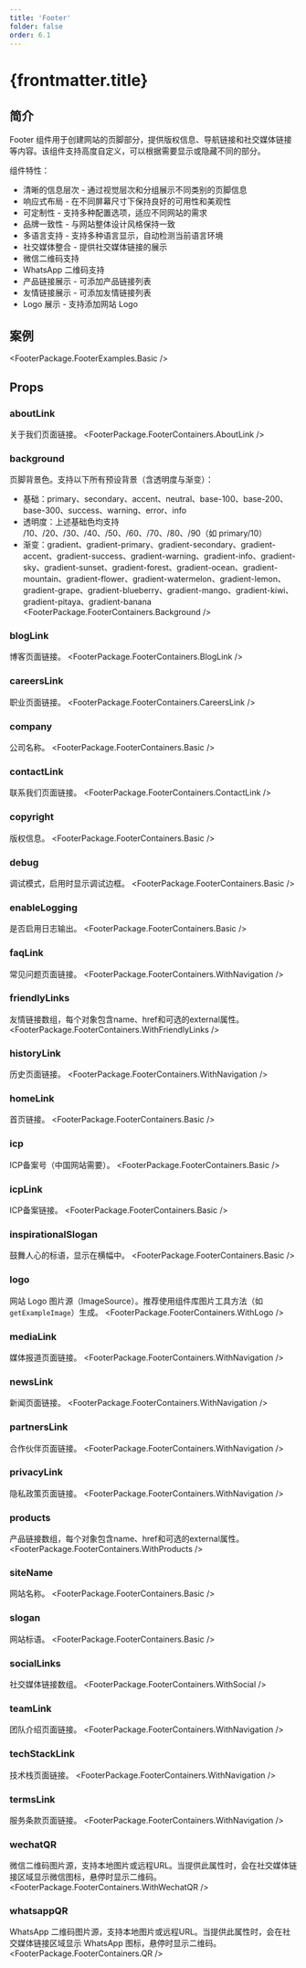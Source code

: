 ```yaml
---
title: 'Footer'
folder: false
order: 6.1
---
```



# {frontmatter.title}

## 简介

Footer 组件用于创建网站的页脚部分，提供版权信息、导航链接和社交媒体链接等内容。该组件支持高度自定义，可以根据需要显示或隐藏不同的部分。

组件特性：

- 清晰的信息层次 - 通过视觉层次和分组展示不同类别的页脚信息
- 响应式布局 - 在不同屏幕尺寸下保持良好的可用性和美观性
- 可定制性 - 支持多种配置选项，适应不同网站的需求
- 品牌一致性 - 与网站整体设计风格保持一致
- 多语言支持 - 支持多种语言显示，自动检测当前语言环境
- 社交媒体整合 - 提供社交媒体链接的展示
- 微信二维码支持
- WhatsApp 二维码支持
- 产品链接展示 - 可添加产品链接列表
- 友情链接展示 - 可添加友情链接列表
- Logo 展示 - 支持添加网站 Logo

## 案例

<FooterPackage.FooterExamples.Basic />

## Props

### aboutLink
关于我们页面链接。
<FooterPackage.FooterContainers.AboutLink />

### background
页脚背景色。支持以下所有预设背景（含透明度与渐变）：

- 基础：primary、secondary、accent、neutral、base-100、base-200、base-300、success、warning、error、info
- 透明度：上述基础色均支持 /10、/20、/30、/40、/50、/60、/70、/80、/90（如 primary/10）
- 渐变：gradient、gradient-primary、gradient-secondary、gradient-accent、gradient-success、gradient-warning、gradient-info、gradient-sky、gradient-sunset、gradient-forest、gradient-ocean、gradient-mountain、gradient-flower、gradient-watermelon、gradient-lemon、gradient-grape、gradient-blueberry、gradient-mango、gradient-kiwi、gradient-pitaya、gradient-banana
<FooterPackage.FooterContainers.Background />

### blogLink
博客页面链接。
<FooterPackage.FooterContainers.BlogLink />

### careersLink
职业页面链接。
<FooterPackage.FooterContainers.CareersLink />

### company
公司名称。
<FooterPackage.FooterContainers.Basic />

### contactLink
联系我们页面链接。
<FooterPackage.FooterContainers.ContactLink />

### copyright
版权信息。
<FooterPackage.FooterContainers.Basic />

### debug
调试模式，启用时显示调试边框。
<FooterPackage.FooterContainers.Basic />

### enableLogging
是否启用日志输出。
<FooterPackage.FooterContainers.Basic />

### faqLink
常见问题页面链接。
<FooterPackage.FooterContainers.WithNavigation />

### friendlyLinks
友情链接数组，每个对象包含name、href和可选的external属性。
<FooterPackage.FooterContainers.WithFriendlyLinks />

### historyLink
历史页面链接。
<FooterPackage.FooterContainers.WithNavigation />

### homeLink
首页链接。
<FooterPackage.FooterContainers.Basic />

### icp
ICP备案号（中国网站需要）。
<FooterPackage.FooterContainers.Basic />

### icpLink
ICP备案链接。
<FooterPackage.FooterContainers.Basic />

### inspirationalSlogan
鼓舞人心的标语，显示在横幅中。
<FooterPackage.FooterContainers.Basic />

### logo
网站 Logo 图片源（ImageSource）。推荐使用组件库图片工具方法（如 `getExampleImage`）生成。
<FooterPackage.FooterContainers.WithLogo />

### mediaLink
媒体报道页面链接。
<FooterPackage.FooterContainers.WithNavigation />

### newsLink
新闻页面链接。
<FooterPackage.FooterContainers.WithNavigation />

### partnersLink
合作伙伴页面链接。
<FooterPackage.FooterContainers.WithNavigation />

### privacyLink
隐私政策页面链接。
<FooterPackage.FooterContainers.WithNavigation />

### products
产品链接数组，每个对象包含name、href和可选的external属性。
<FooterPackage.FooterContainers.WithProducts />

### siteName
网站名称。
<FooterPackage.FooterContainers.Basic />

### slogan
网站标语。
<FooterPackage.FooterContainers.Basic />

### socialLinks
社交媒体链接数组。
<FooterPackage.FooterContainers.WithSocial />

### teamLink
团队介绍页面链接。
<FooterPackage.FooterContainers.WithNavigation />

### techStackLink
技术栈页面链接。
<FooterPackage.FooterContainers.WithNavigation />

### termsLink
服务条款页面链接。
<FooterPackage.FooterContainers.WithNavigation />

### wechatQR
微信二维码图片源，支持本地图片或远程URL。当提供此属性时，会在社交媒体链接区域显示微信图标，悬停时显示二维码。
<FooterPackage.FooterContainers.WithWechatQR />

### whatsappQR
WhatsApp 二维码图片源，支持本地图片或远程URL。当提供此属性时，会在社交媒体链接区域显示 WhatsApp 图标，悬停时显示二维码。
<FooterPackage.FooterContainers.QR />
